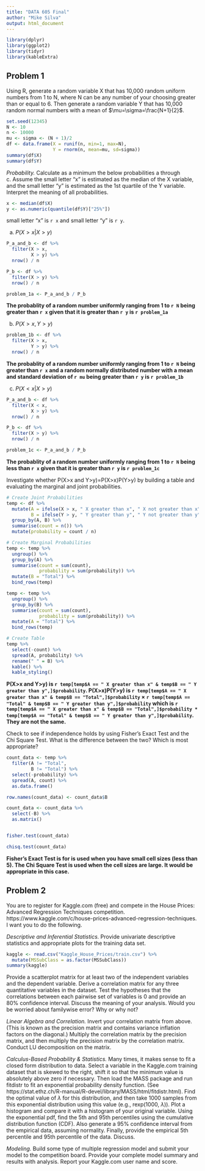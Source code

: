 ```yaml
---
title: "DATA 605 Final"
author: "Mike Silva"
output: html_document
---
```


```r
library(dplyr)
library(ggplot2)
library(tidyr)
library(kableExtra)
```

## Problem 1

Using R, generate a random variable X that has 10,000 random uniform numbers from 1 to N, where N can be any number of your choosing greater than or equal to 6. Then generate a random variable Y that has 10,000 random normal numbers with a mean of $\mu=\sigma=\frac{N+1}{2}$.

```r
set.seed(12345)
N <- 10
n <- 10000
mu <- sigma <- (N + 1)/2
df <- data.frame(X = runif(n, min=1, max=N), 
                 Y = rnorm(n, mean=mu, sd=sigma))
summary(df$X)
summary(df$Y)
```

*Probability.* Calculate as a minimum the below probabilities a through c. Assume the small letter "x" is estimated as the median of the X variable, and the small letter "y" is estimated as the 1st quartile of the Y variable. Interpret the meaning of all probabilities.

```r
x <- median(df$X)
y <- as.numeric(quantile(df$Y)["25%"])
```

small letter "x" is `r x` and small letter "y" is `r y`.

a. $P(X>x | X>y)$ 

```r
P_a_and_b <- df %>%
  filter(X > x,
         X > y) %>%
  nrow() / n

P_b <- df %>%
  filter(X > y) %>%
  nrow() / n

problem_1a <- P_a_and_b / P_b
```

**The probablity of a random number uniformly ranging from 1 to `r N` being greater than `r x` given that it is greater than `r y` is `r problem_1a`**

b. $P(X>x, Y>y)$ 

```r
problem_1b <- df %>%
  filter(X > x,
         Y > y) %>%
  nrow() / n
```

**The probablity of a random number uniformly ranging from 1 to `r N` being greater than `r x` and a random normally distributed number with a mean and standard deviation of `r mu` being greater than `r y` is `r problem_1b`**

c. $P(X<x | X>y)$

```r
P_a_and_b <- df %>%
  filter(X < x,
         X > y) %>%
  nrow() / n

P_b <- df %>%
  filter(X > y) %>%
  nrow() / n

problem_1c <- P_a_and_b / P_b
```

**The probablity of a random number uniformly ranging from 1 to `r N` being less than `r x` given that it is greater than `r y` is `r problem_1c`**

Investigate whether P(X>x and Y>y)=P(X>x)P(Y>y) by building a table and evaluating the marginal and joint probabilities.

```r
# Create Joint Probabilities
temp <- df %>%
  mutate(A = ifelse(X > x, " X greater than x", " X not greater than x"),
         B = ifelse(Y > y, " Y greater than y", " Y not greater than y")) %>%
  group_by(A, B) %>%
  summarise(count = n()) %>%
  mutate(probability = count / n)

# Create Marginal Probabilities
temp <- temp %>%
  ungroup() %>%
  group_by(A) %>%
  summarise(count = sum(count),
            probability = sum(probability)) %>%
  mutate(B = "Total") %>%
  bind_rows(temp)

temp <- temp %>%
  ungroup() %>%
  group_by(B) %>%
  summarise(count = sum(count),
            probability = sum(probability)) %>%
  mutate(A = "Total") %>%
  bind_rows(temp)

# Create Table
temp %>%
  select(-count) %>%
  spread(A, probability) %>%
  rename(" " = B) %>%
  kable() %>%
  kable_styling()
```

**P(X>x and Y>y) is `r temp[temp$A == " X greater than x" & temp$B == " Y greater than y",]$probability`. P(X>x)P(Y>y) is `r temp[temp$A == " X greater than x" & temp$B == "Total",]$probability` $\times$ `r temp[temp$A == "Total" & temp$B == " Y greater than y",]$probability` which is `r temp[temp$A == " X greater than x" & temp$B == "Total",]$probability * temp[temp$A == "Total" & temp$B == " Y greater than y",]$probability`.  They are not the same.**

Check to see if independence holds by using Fisher's Exact Test and the Chi Square Test. What is the difference between the two? Which is most appropriate?

```r
count_data <- temp %>%
  filter(A != "Total",
         B != "Total") %>%
  select(-probability) %>%
  spread(A, count) %>%
  as.data.frame()

row.names(count_data) <- count_data$B

count_data <- count_data %>%
  select(-B) %>%
  as.matrix() 


fisher.test(count_data)
```

```r
chisq.test(count_data)
```

**Fisher's Exact Test is for is used when you have small cell sizes (less than 5).  The Chi Square Test is used when the cell sizes are large.  It would be appropriate in this case.**

## Problem 2

You are to register for Kaggle.com (free) and compete in the House Prices: Advanced Regression Techniques competition. https://www.kaggle.com/c/house-prices-advanced-regression-techniques. I want you to do the following.

*Descriptive and Inferential Statistics.* Provide univariate descriptive statistics and appropriate plots for the training data set. 

```r
kaggle <- read.csv("Kaggle_House_Prices/train.csv") %>%
  mutate(MSSubClass = as.factor(MSSubClass))
summary(kaggle)
```

Provide a scatterplot matrix for at least two of the independent variables and the dependent variable. Derive a correlation matrix for any three quantitative variables in the dataset. Test the hypotheses that the correlations between each pairwise set of variables is 0 and provide an 80% confidence interval. Discuss the meaning of your analysis. Would you be worried about familywise error? Why or why not?

*Linear Algebra and Correlation.* Invert your correlation matrix from above. (This is known as the precision matrix and contains variance inflation factors on the diagonal.) Multiply the correlation matrix by the precision matrix, and then multiply the precision matrix by the correlation matrix. Conduct LU decomposition on the matrix.

*Calculus-Based Probability & Statistics.* Many times, it makes sense to fit a closed form distribution to data. Select a variable in the Kaggle.com training dataset that is skewed to the right, shift it so that the minimum value is absolutely above zero if necessary. Then load the MASS package and run
fitdistr to fit an exponential probability density function. (See
https://stat.ethz.ch/R-manual/R-devel/library/MASS/html/fitdistr.html). Find the optimal value of $\lambda$ for this distribution, and then take 1000 samples from this exponential distribution using this value (e.g., rexp(1000, $\lambda$)). Plot a histogram and compare it with a histogram of your original variable. Using the exponential pdf, find the 5th and 95th percentiles using the cumulative distribution function (CDF). Also generate a 95% confidence interval from the empirical data, assuming normality. Finally, provide the empirical 5th percentile and 95th percentile of the data. Discuss.

*Modeling.* Build some type of multiple regression model and submit your model to the competition board. Provide your complete model summary and results with analysis. Report your Kaggle.com user name and score.